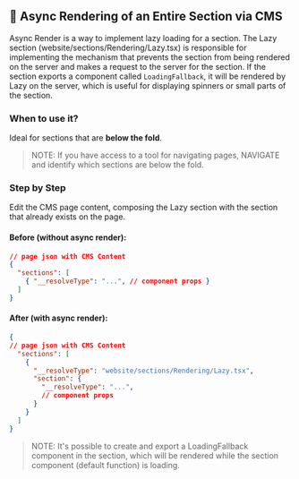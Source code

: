## 🧩 Async Rendering of an Entire Section via CMS

Async Render is a way to implement lazy loading for a section. The Lazy section (website/sections/Rendering/Lazy.tsx) is responsible for implementing the mechanism
that prevents the section from being rendered on the server and makes a request to the server for the section. If the section exports a component called `LoadingFallback`, it will be rendered
by Lazy on the server, which is useful for displaying spinners or small parts of the section.

### When to use it?

Ideal for sections that are **below the fold**.

> NOTE: If you have access to a tool for navigating pages, NAVIGATE and identify which sections are below the fold.

### Step by Step

Edit the CMS page content, composing the Lazy section with the section that already exists on the page.

#### Before (without async render):

```json
// page json with CMS Content
{
  "sections": [
    { "__resolveType": "...", // component props }
  ]
}
```

#### After (with async render):

```json
{
// page json with CMS Content
  "sections": [
    {
      "__resolveType": "website/sections/Rendering/Lazy.tsx",
      "section": {
        "__resolveType": "...",
        // component props
      }
    }
  ]
}
```

> NOTE: It's possible to create and export a LoadingFallback component in the section, which will be rendered while the section component (default function) is loading.

